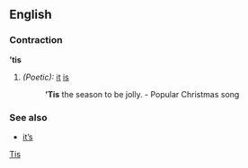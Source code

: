 ==English==
===Contraction===
'''’tis'''

#''(Poetic):'' [[it]] [[is]]
#:'''’Tis''' the season to be jolly. - Popular Christmas song

===See also===
*[[it's|it’s]]

[[Category:English contractions|Tis]]
